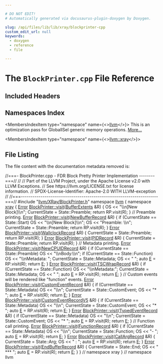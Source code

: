 ```yaml
---

# DO NOT EDIT!
# Automatically generated via docusaurus-plugin-doxygen by Doxygen.

slug: /api/files/lib/lib/xray/blockprinter-cpp
custom_edit_url: null
keywords:
  - doxygen
  - reference
  - file

---
```





# The `BlockPrinter.cpp` File Reference

<DoxygenPage pluginConfig={pluginConfig}>



## Included Headers

<IncludesList>
<IncludesListItem
  filePath="llvm/XRay/BlockPrinter.h"
  permalink="/docs/api/files/include/include/llvm/include/llvm/xray/blockprinter-h"
  isLocal="true" />
</IncludesList>

## Namespaces Index

<MembersIndex>

<MembersIndexItem
  type="namespace"
  name={<><a href="/docs/api/namespaces/llvm">llvm</a></>}>
This is an optimization pass for GlobalISel generic memory operations. <a href="/docs/api/namespaces/llvm/#details">More...</a>
</MembersIndexItem>

<MembersIndexItem
  type="namespace"
  name={<><a href="/docs/api/namespaces/llvm/xray">llvm::xray</a></>}>
</MembersIndexItem>

</MembersIndex>


## File Listing

The file content with the documentation metadata removed is:

<ProgramListing>

<Link id="l00001" /><CodeLine lineNumber="1"><Highlight kind="comment">//===- BlockPrinter.cpp - FDR Block Pretty Printer Implementation --------===//</Highlight><Highlight kind="normal"></Highlight></CodeLine>
<Link id="l00002" /><CodeLine lineNumber="2"><Highlight kind="normal"></Highlight><Highlight kind="comment">//</Highlight><Highlight kind="normal"></Highlight></CodeLine>
<Link id="l00003" /><CodeLine lineNumber="3"><Highlight kind="normal"></Highlight><Highlight kind="comment">// Part of the LLVM Project, under the Apache License v2.0 with LLVM Exceptions.</Highlight><Highlight kind="normal"></Highlight></CodeLine>
<Link id="l00004" /><CodeLine lineNumber="4"><Highlight kind="normal"></Highlight><Highlight kind="comment">// See https://llvm.org/LICENSE.txt for license information.</Highlight><Highlight kind="normal"></Highlight></CodeLine>
<Link id="l00005" /><CodeLine lineNumber="5"><Highlight kind="normal"></Highlight><Highlight kind="comment">// SPDX-License-Identifier: Apache-2.0 WITH LLVM-exception</Highlight><Highlight kind="normal"></Highlight></CodeLine>
<Link id="l00006" /><CodeLine lineNumber="6"><Highlight kind="normal"></Highlight><Highlight kind="comment">//</Highlight><Highlight kind="normal"></Highlight></CodeLine>
<Link id="l00007" /><CodeLine lineNumber="7"><Highlight kind="normal"></Highlight><Highlight kind="comment">//===----------------------------------------------------------------------===//</Highlight><Highlight kind="normal"></Highlight></CodeLine>
<Link id="l00008" /><CodeLine lineNumber="8"><Highlight kind="normal"></Highlight><Highlight kind="preprocessor">#include &quot;<a href="/docs/api/files/include/include/llvm/include/llvm/xray/blockprinter-h">llvm/XRay/BlockPrinter.h</a>&quot;</Highlight><Highlight kind="normal"></Highlight></CodeLine>
<Link id="l00009" /><CodeLine lineNumber="9"><Highlight kind="normal"></Highlight></CodeLine>
<Link id="l00010" /><CodeLine lineNumber="10"><Highlight kind="normal"></Highlight><Highlight kind="keyword">namespace </Highlight><Highlight kind="normal"><a href="/docs/api/namespaces/llvm">llvm</a> &#123;</Highlight></CodeLine>
<Link id="l00011" /><CodeLine lineNumber="11"><Highlight kind="normal"></Highlight><Highlight kind="keyword">namespace </Highlight><Highlight kind="normal"><a href="/docs/api/namespaces/llvm/xray">xray</a> &#123;</Highlight></CodeLine>
<Link id="l00012" /><CodeLine lineNumber="12"><Highlight kind="normal"></Highlight></CodeLine>
<Link id="l00013" /><CodeLine lineNumber="13" lineLink="/docs/api/classes/llvm/xray/blockprinter/#a638547a62ceac32fdae59c7190bf608e"><Highlight kind="normal"><a href="/docs/api/classes/llvm/error">Error</a> <a href="/docs/api/classes/llvm/xray/blockprinter/#a638547a62ceac32fdae59c7190bf608e">BlockPrinter::visit</a>(<a href="/docs/api/classes/llvm/xray/bufferextents">BufferExtents</a> &amp;R) &#123;</Highlight></CodeLine>
<Link id="l00014" /><CodeLine lineNumber="14"><Highlight kind="normal">  OS &lt;&lt; </Highlight><Highlight kind="stringliteral">&quot;\\n&#91;New Block&#93;\\n&quot;</Highlight><Highlight kind="normal">;</Highlight></CodeLine>
<Link id="l00015" /><CodeLine lineNumber="15"><Highlight kind="normal">  CurrentState = State::Preamble;</Highlight></CodeLine>
<Link id="l00016" /><CodeLine lineNumber="16"><Highlight kind="normal">  </Highlight><Highlight kind="keywordflow">return</Highlight><Highlight kind="normal"> RP.visit(R);</Highlight></CodeLine>
<Link id="l00017" /><CodeLine lineNumber="17"><Highlight kind="normal">&#125;</Highlight></CodeLine>
<Link id="l00018" /><CodeLine lineNumber="18"><Highlight kind="normal"></Highlight></CodeLine>
<Link id="l00019" /><CodeLine lineNumber="19"><Highlight kind="normal"></Highlight><Highlight kind="comment">// Preamble printing.</Highlight><Highlight kind="normal"></Highlight></CodeLine>
<Link id="l00020" /><CodeLine lineNumber="20" lineLink="/docs/api/classes/llvm/xray/blockprinter/#aa0ae1e527f62647e09997c9f220f1666"><Highlight kind="normal"><a href="/docs/api/classes/llvm/error">Error</a> <a href="/docs/api/classes/llvm/xray/blockprinter/#a638547a62ceac32fdae59c7190bf608e">BlockPrinter::visit</a>(<a href="/docs/api/classes/llvm/xray/newbufferrecord">NewBufferRecord</a> &amp;R) &#123;</Highlight></CodeLine>
<Link id="l00021" /><CodeLine lineNumber="21"><Highlight kind="normal">  </Highlight><Highlight kind="keywordflow">if</Highlight><Highlight kind="normal"> (CurrentState == State::Start)</Highlight></CodeLine>
<Link id="l00022" /><CodeLine lineNumber="22"><Highlight kind="normal">    OS &lt;&lt; </Highlight><Highlight kind="stringliteral">&quot;\\n&#91;New Block&#93;\\n&quot;</Highlight><Highlight kind="normal">;</Highlight></CodeLine>
<Link id="l00023" /><CodeLine lineNumber="23"><Highlight kind="normal"></Highlight></CodeLine>
<Link id="l00024" /><CodeLine lineNumber="24"><Highlight kind="normal">  OS &lt;&lt; </Highlight><Highlight kind="stringliteral">&quot;Preamble: \\n&quot;</Highlight><Highlight kind="normal">;</Highlight></CodeLine>
<Link id="l00025" /><CodeLine lineNumber="25"><Highlight kind="normal">  CurrentState = State::Preamble;</Highlight></CodeLine>
<Link id="l00026" /><CodeLine lineNumber="26"><Highlight kind="normal">  </Highlight><Highlight kind="keywordflow">return</Highlight><Highlight kind="normal"> RP.visit(R);</Highlight></CodeLine>
<Link id="l00027" /><CodeLine lineNumber="27"><Highlight kind="normal">&#125;</Highlight></CodeLine>
<Link id="l00028" /><CodeLine lineNumber="28"><Highlight kind="normal"></Highlight></CodeLine>
<Link id="l00029" /><CodeLine lineNumber="29" lineLink="/docs/api/classes/llvm/xray/blockprinter/#afa4fd859f681d2b400c21c0c24a55eec"><Highlight kind="normal"><a href="/docs/api/classes/llvm/error">Error</a> <a href="/docs/api/classes/llvm/xray/blockprinter/#a638547a62ceac32fdae59c7190bf608e">BlockPrinter::visit</a>(<a href="/docs/api/classes/llvm/xray/wallclockrecord">WallclockRecord</a> &amp;R) &#123;</Highlight></CodeLine>
<Link id="l00030" /><CodeLine lineNumber="30"><Highlight kind="normal">  CurrentState = State::Preamble;</Highlight></CodeLine>
<Link id="l00031" /><CodeLine lineNumber="31"><Highlight kind="normal">  </Highlight><Highlight kind="keywordflow">return</Highlight><Highlight kind="normal"> RP.visit(R);</Highlight></CodeLine>
<Link id="l00032" /><CodeLine lineNumber="32"><Highlight kind="normal">&#125;</Highlight></CodeLine>
<Link id="l00033" /><CodeLine lineNumber="33"><Highlight kind="normal"></Highlight></CodeLine>
<Link id="l00034" /><CodeLine lineNumber="34" lineLink="/docs/api/classes/llvm/xray/blockprinter/#a38241c4f366fede5858a1d5901cf1b66"><Highlight kind="normal"><a href="/docs/api/classes/llvm/error">Error</a> <a href="/docs/api/classes/llvm/xray/blockprinter/#a638547a62ceac32fdae59c7190bf608e">BlockPrinter::visit</a>(<a href="/docs/api/classes/llvm/xray/pidrecord">PIDRecord</a> &amp;R) &#123;</Highlight></CodeLine>
<Link id="l00035" /><CodeLine lineNumber="35"><Highlight kind="normal">  CurrentState = State::Preamble;</Highlight></CodeLine>
<Link id="l00036" /><CodeLine lineNumber="36"><Highlight kind="normal">  </Highlight><Highlight kind="keywordflow">return</Highlight><Highlight kind="normal"> RP.visit(R);</Highlight></CodeLine>
<Link id="l00037" /><CodeLine lineNumber="37"><Highlight kind="normal">&#125;</Highlight></CodeLine>
<Link id="l00038" /><CodeLine lineNumber="38"><Highlight kind="normal"></Highlight></CodeLine>
<Link id="l00039" /><CodeLine lineNumber="39"><Highlight kind="normal"></Highlight><Highlight kind="comment">// Metadata printing.</Highlight><Highlight kind="normal"></Highlight></CodeLine>
<Link id="l00040" /><CodeLine lineNumber="40" lineLink="/docs/api/classes/llvm/xray/blockprinter/#a47651248efda5aa53b4e171f0faf4146"><Highlight kind="normal"><a href="/docs/api/classes/llvm/error">Error</a> <a href="/docs/api/classes/llvm/xray/blockprinter/#a638547a62ceac32fdae59c7190bf608e">BlockPrinter::visit</a>(<a href="/docs/api/classes/llvm/xray/newcpuidrecord">NewCPUIDRecord</a> &amp;R) &#123;</Highlight></CodeLine>
<Link id="l00041" /><CodeLine lineNumber="41"><Highlight kind="normal">  </Highlight><Highlight kind="keywordflow">if</Highlight><Highlight kind="normal"> (CurrentState == State::Preamble)</Highlight></CodeLine>
<Link id="l00042" /><CodeLine lineNumber="42"><Highlight kind="normal">    OS &lt;&lt; </Highlight><Highlight kind="stringliteral">&quot;\\nBody:\\n&quot;</Highlight><Highlight kind="normal">;</Highlight></CodeLine>
<Link id="l00043" /><CodeLine lineNumber="43"><Highlight kind="normal">  </Highlight><Highlight kind="keywordflow">if</Highlight><Highlight kind="normal"> (CurrentState == State::Function)</Highlight></CodeLine>
<Link id="l00044" /><CodeLine lineNumber="44"><Highlight kind="normal">    OS &lt;&lt; </Highlight><Highlight kind="stringliteral">&quot;\\nMetadata: &quot;</Highlight><Highlight kind="normal">;</Highlight></CodeLine>
<Link id="l00045" /><CodeLine lineNumber="45"><Highlight kind="normal">  CurrentState = State::Metadata;</Highlight></CodeLine>
<Link id="l00046" /><CodeLine lineNumber="46"><Highlight kind="normal">  OS &lt;&lt; </Highlight><Highlight kind="stringliteral">&quot; &quot;</Highlight><Highlight kind="normal">;</Highlight></CodeLine>
<Link id="l00047" /><CodeLine lineNumber="47"><Highlight kind="normal">  </Highlight><Highlight kind="keyword">auto</Highlight><Highlight kind="normal"> <a href="/docs/api/files/lib/lib/ir/builtingcs-cpp/#abb2b3a60ccc38a28239e19a1646e0c8a">E</a> = RP.visit(R);</Highlight></CodeLine>
<Link id="l00048" /><CodeLine lineNumber="48"><Highlight kind="normal">  </Highlight><Highlight kind="keywordflow">return</Highlight><Highlight kind="normal"> <a href="/docs/api/files/lib/lib/ir/builtingcs-cpp/#abb2b3a60ccc38a28239e19a1646e0c8a">E</a>;</Highlight></CodeLine>
<Link id="l00049" /><CodeLine lineNumber="49"><Highlight kind="normal">&#125;</Highlight></CodeLine>
<Link id="l00050" /><CodeLine lineNumber="50"><Highlight kind="normal"></Highlight></CodeLine>
<Link id="l00051" /><CodeLine lineNumber="51" lineLink="/docs/api/classes/llvm/xray/blockprinter/#ad2b7732da3d32629f501a67659909c85"><Highlight kind="normal"><a href="/docs/api/classes/llvm/error">Error</a> <a href="/docs/api/classes/llvm/xray/blockprinter/#a638547a62ceac32fdae59c7190bf608e">BlockPrinter::visit</a>(<a href="/docs/api/classes/llvm/xray/tscwraprecord">TSCWrapRecord</a> &amp;R) &#123;</Highlight></CodeLine>
<Link id="l00052" /><CodeLine lineNumber="52"><Highlight kind="normal">  </Highlight><Highlight kind="keywordflow">if</Highlight><Highlight kind="normal"> (CurrentState == State::Function)</Highlight></CodeLine>
<Link id="l00053" /><CodeLine lineNumber="53"><Highlight kind="normal">    OS &lt;&lt; </Highlight><Highlight kind="stringliteral">&quot;\\nMetadata:&quot;</Highlight><Highlight kind="normal">;</Highlight></CodeLine>
<Link id="l00054" /><CodeLine lineNumber="54"><Highlight kind="normal">  CurrentState = State::Metadata;</Highlight></CodeLine>
<Link id="l00055" /><CodeLine lineNumber="55"><Highlight kind="normal">  OS &lt;&lt; </Highlight><Highlight kind="stringliteral">&quot; &quot;</Highlight><Highlight kind="normal">;</Highlight></CodeLine>
<Link id="l00056" /><CodeLine lineNumber="56"><Highlight kind="normal">  </Highlight><Highlight kind="keyword">auto</Highlight><Highlight kind="normal"> <a href="/docs/api/files/lib/lib/ir/builtingcs-cpp/#abb2b3a60ccc38a28239e19a1646e0c8a">E</a> = RP.visit(R);</Highlight></CodeLine>
<Link id="l00057" /><CodeLine lineNumber="57"><Highlight kind="normal">  </Highlight><Highlight kind="keywordflow">return</Highlight><Highlight kind="normal"> <a href="/docs/api/files/lib/lib/ir/builtingcs-cpp/#abb2b3a60ccc38a28239e19a1646e0c8a">E</a>;</Highlight></CodeLine>
<Link id="l00058" /><CodeLine lineNumber="58"><Highlight kind="normal">&#125;</Highlight></CodeLine>
<Link id="l00059" /><CodeLine lineNumber="59"><Highlight kind="normal"></Highlight></CodeLine>
<Link id="l00060" /><CodeLine lineNumber="60"><Highlight kind="normal"></Highlight><Highlight kind="comment">// Custom events will be rendered like &quot;function&quot; events.</Highlight><Highlight kind="normal"></Highlight></CodeLine>
<Link id="l00061" /><CodeLine lineNumber="61" lineLink="/docs/api/classes/llvm/xray/blockprinter/#a9b3e1679950b0aa8e5ded0cfafa13410"><Highlight kind="normal"><a href="/docs/api/classes/llvm/error">Error</a> <a href="/docs/api/classes/llvm/xray/blockprinter/#a638547a62ceac32fdae59c7190bf608e">BlockPrinter::visit</a>(<a href="/docs/api/classes/llvm/xray/customeventrecord">CustomEventRecord</a> &amp;R) &#123;</Highlight></CodeLine>
<Link id="l00062" /><CodeLine lineNumber="62"><Highlight kind="normal">  </Highlight><Highlight kind="keywordflow">if</Highlight><Highlight kind="normal"> (CurrentState == State::Metadata)</Highlight></CodeLine>
<Link id="l00063" /><CodeLine lineNumber="63"><Highlight kind="normal">    OS &lt;&lt; </Highlight><Highlight kind="stringliteral">&quot;\\n&quot;</Highlight><Highlight kind="normal">;</Highlight></CodeLine>
<Link id="l00064" /><CodeLine lineNumber="64"><Highlight kind="normal">  CurrentState = State::CustomEvent;</Highlight></CodeLine>
<Link id="l00065" /><CodeLine lineNumber="65"><Highlight kind="normal">  OS &lt;&lt; </Highlight><Highlight kind="stringliteral">&quot;&#42;  &quot;</Highlight><Highlight kind="normal">;</Highlight></CodeLine>
<Link id="l00066" /><CodeLine lineNumber="66"><Highlight kind="normal">  </Highlight><Highlight kind="keyword">auto</Highlight><Highlight kind="normal"> <a href="/docs/api/files/lib/lib/ir/builtingcs-cpp/#abb2b3a60ccc38a28239e19a1646e0c8a">E</a> = RP.visit(R);</Highlight></CodeLine>
<Link id="l00067" /><CodeLine lineNumber="67"><Highlight kind="normal">  </Highlight><Highlight kind="keywordflow">return</Highlight><Highlight kind="normal"> <a href="/docs/api/files/lib/lib/ir/builtingcs-cpp/#abb2b3a60ccc38a28239e19a1646e0c8a">E</a>;</Highlight></CodeLine>
<Link id="l00068" /><CodeLine lineNumber="68"><Highlight kind="normal">&#125;</Highlight></CodeLine>
<Link id="l00069" /><CodeLine lineNumber="69"><Highlight kind="normal"></Highlight></CodeLine>
<Link id="l00070" /><CodeLine lineNumber="70" lineLink="/docs/api/classes/llvm/xray/blockprinter/#a2b3eafe01b014bb027ca1c40d327a82c"><Highlight kind="normal"><a href="/docs/api/classes/llvm/error">Error</a> <a href="/docs/api/classes/llvm/xray/blockprinter/#a638547a62ceac32fdae59c7190bf608e">BlockPrinter::visit</a>(<a href="/docs/api/classes/llvm/xray/customeventrecordv5">CustomEventRecordV5</a> &amp;R) &#123;</Highlight></CodeLine>
<Link id="l00071" /><CodeLine lineNumber="71"><Highlight kind="normal">  </Highlight><Highlight kind="keywordflow">if</Highlight><Highlight kind="normal"> (CurrentState == State::Metadata)</Highlight></CodeLine>
<Link id="l00072" /><CodeLine lineNumber="72"><Highlight kind="normal">    OS &lt;&lt; </Highlight><Highlight kind="stringliteral">&quot;\\n&quot;</Highlight><Highlight kind="normal">;</Highlight></CodeLine>
<Link id="l00073" /><CodeLine lineNumber="73"><Highlight kind="normal">  CurrentState = State::CustomEvent;</Highlight></CodeLine>
<Link id="l00074" /><CodeLine lineNumber="74"><Highlight kind="normal">  OS &lt;&lt; </Highlight><Highlight kind="stringliteral">&quot;&#42;  &quot;</Highlight><Highlight kind="normal">;</Highlight></CodeLine>
<Link id="l00075" /><CodeLine lineNumber="75"><Highlight kind="normal">  </Highlight><Highlight kind="keyword">auto</Highlight><Highlight kind="normal"> <a href="/docs/api/files/lib/lib/ir/builtingcs-cpp/#abb2b3a60ccc38a28239e19a1646e0c8a">E</a> = RP.visit(R);</Highlight></CodeLine>
<Link id="l00076" /><CodeLine lineNumber="76"><Highlight kind="normal">  </Highlight><Highlight kind="keywordflow">return</Highlight><Highlight kind="normal"> <a href="/docs/api/files/lib/lib/ir/builtingcs-cpp/#abb2b3a60ccc38a28239e19a1646e0c8a">E</a>;</Highlight></CodeLine>
<Link id="l00077" /><CodeLine lineNumber="77"><Highlight kind="normal">&#125;</Highlight></CodeLine>
<Link id="l00078" /><CodeLine lineNumber="78"><Highlight kind="normal"></Highlight></CodeLine>
<Link id="l00079" /><CodeLine lineNumber="79" lineLink="/docs/api/classes/llvm/xray/blockprinter/#a47f8340e3d377181e1bee12c1dc92cc2"><Highlight kind="normal"><a href="/docs/api/classes/llvm/error">Error</a> <a href="/docs/api/classes/llvm/xray/blockprinter/#a638547a62ceac32fdae59c7190bf608e">BlockPrinter::visit</a>(<a href="/docs/api/classes/llvm/xray/typedeventrecord">TypedEventRecord</a> &amp;R) &#123;</Highlight></CodeLine>
<Link id="l00080" /><CodeLine lineNumber="80"><Highlight kind="normal">  </Highlight><Highlight kind="keywordflow">if</Highlight><Highlight kind="normal"> (CurrentState == State::Metadata)</Highlight></CodeLine>
<Link id="l00081" /><CodeLine lineNumber="81"><Highlight kind="normal">    OS &lt;&lt; </Highlight><Highlight kind="stringliteral">&quot;\\n&quot;</Highlight><Highlight kind="normal">;</Highlight></CodeLine>
<Link id="l00082" /><CodeLine lineNumber="82"><Highlight kind="normal">  CurrentState = State::CustomEvent;</Highlight></CodeLine>
<Link id="l00083" /><CodeLine lineNumber="83"><Highlight kind="normal">  OS &lt;&lt; </Highlight><Highlight kind="stringliteral">&quot;&#42;  &quot;</Highlight><Highlight kind="normal">;</Highlight></CodeLine>
<Link id="l00084" /><CodeLine lineNumber="84"><Highlight kind="normal">  </Highlight><Highlight kind="keyword">auto</Highlight><Highlight kind="normal"> <a href="/docs/api/files/lib/lib/ir/builtingcs-cpp/#abb2b3a60ccc38a28239e19a1646e0c8a">E</a> = RP.visit(R);</Highlight></CodeLine>
<Link id="l00085" /><CodeLine lineNumber="85"><Highlight kind="normal">  </Highlight><Highlight kind="keywordflow">return</Highlight><Highlight kind="normal"> <a href="/docs/api/files/lib/lib/ir/builtingcs-cpp/#abb2b3a60ccc38a28239e19a1646e0c8a">E</a>;</Highlight></CodeLine>
<Link id="l00086" /><CodeLine lineNumber="86"><Highlight kind="normal">&#125;</Highlight></CodeLine>
<Link id="l00087" /><CodeLine lineNumber="87"><Highlight kind="normal"></Highlight></CodeLine>
<Link id="l00088" /><CodeLine lineNumber="88"><Highlight kind="normal"></Highlight><Highlight kind="comment">// Function call printing.</Highlight><Highlight kind="normal"></Highlight></CodeLine>
<Link id="l00089" /><CodeLine lineNumber="89" lineLink="/docs/api/classes/llvm/xray/blockprinter/#a5adc122e0ba7f60f767f48c582c77565"><Highlight kind="normal"><a href="/docs/api/classes/llvm/error">Error</a> <a href="/docs/api/classes/llvm/xray/blockprinter/#a638547a62ceac32fdae59c7190bf608e">BlockPrinter::visit</a>(<a href="/docs/api/classes/llvm/xray/functionrecord">FunctionRecord</a> &amp;R) &#123;</Highlight></CodeLine>
<Link id="l00090" /><CodeLine lineNumber="90"><Highlight kind="normal">  </Highlight><Highlight kind="keywordflow">if</Highlight><Highlight kind="normal"> (CurrentState == State::Metadata)</Highlight></CodeLine>
<Link id="l00091" /><CodeLine lineNumber="91"><Highlight kind="normal">    OS &lt;&lt; </Highlight><Highlight kind="stringliteral">&quot;\\n&quot;</Highlight><Highlight kind="normal">;</Highlight></CodeLine>
<Link id="l00092" /><CodeLine lineNumber="92"><Highlight kind="normal">  CurrentState = State::Function;</Highlight></CodeLine>
<Link id="l00093" /><CodeLine lineNumber="93"><Highlight kind="normal">  OS &lt;&lt; </Highlight><Highlight kind="stringliteral">&quot;-  &quot;</Highlight><Highlight kind="normal">;</Highlight></CodeLine>
<Link id="l00094" /><CodeLine lineNumber="94"><Highlight kind="normal">  </Highlight><Highlight kind="keyword">auto</Highlight><Highlight kind="normal"> <a href="/docs/api/files/lib/lib/ir/builtingcs-cpp/#abb2b3a60ccc38a28239e19a1646e0c8a">E</a> = RP.visit(R);</Highlight></CodeLine>
<Link id="l00095" /><CodeLine lineNumber="95"><Highlight kind="normal">  </Highlight><Highlight kind="keywordflow">return</Highlight><Highlight kind="normal"> <a href="/docs/api/files/lib/lib/ir/builtingcs-cpp/#abb2b3a60ccc38a28239e19a1646e0c8a">E</a>;</Highlight></CodeLine>
<Link id="l00096" /><CodeLine lineNumber="96"><Highlight kind="normal">&#125;</Highlight></CodeLine>
<Link id="l00097" /><CodeLine lineNumber="97"><Highlight kind="normal"></Highlight></CodeLine>
<Link id="l00098" /><CodeLine lineNumber="98" lineLink="/docs/api/classes/llvm/xray/blockprinter/#a1743339bbcd0ff76be44a7a59dc4010c"><Highlight kind="normal"><a href="/docs/api/classes/llvm/error">Error</a> <a href="/docs/api/classes/llvm/xray/blockprinter/#a638547a62ceac32fdae59c7190bf608e">BlockPrinter::visit</a>(<a href="/docs/api/classes/llvm/xray/callargrecord">CallArgRecord</a> &amp;R) &#123;</Highlight></CodeLine>
<Link id="l00099" /><CodeLine lineNumber="99"><Highlight kind="normal">  CurrentState = State::Arg;</Highlight></CodeLine>
<Link id="l00100" /><CodeLine lineNumber="100"><Highlight kind="normal">  OS &lt;&lt; </Highlight><Highlight kind="stringliteral">&quot; : &quot;</Highlight><Highlight kind="normal">;</Highlight></CodeLine>
<Link id="l00101" /><CodeLine lineNumber="101"><Highlight kind="normal">  </Highlight><Highlight kind="keyword">auto</Highlight><Highlight kind="normal"> <a href="/docs/api/files/lib/lib/ir/builtingcs-cpp/#abb2b3a60ccc38a28239e19a1646e0c8a">E</a> = RP.visit(R);</Highlight></CodeLine>
<Link id="l00102" /><CodeLine lineNumber="102"><Highlight kind="normal">  </Highlight><Highlight kind="keywordflow">return</Highlight><Highlight kind="normal"> <a href="/docs/api/files/lib/lib/ir/builtingcs-cpp/#abb2b3a60ccc38a28239e19a1646e0c8a">E</a>;</Highlight></CodeLine>
<Link id="l00103" /><CodeLine lineNumber="103"><Highlight kind="normal">&#125;</Highlight></CodeLine>
<Link id="l00104" /><CodeLine lineNumber="104"><Highlight kind="normal"></Highlight></CodeLine>
<Link id="l00105" /><CodeLine lineNumber="105" lineLink="/docs/api/classes/llvm/xray/blockprinter/#a7a409943d9e978b2655cb1ba32142e55"><Highlight kind="normal"><a href="/docs/api/classes/llvm/error">Error</a> <a href="/docs/api/classes/llvm/xray/blockprinter/#a638547a62ceac32fdae59c7190bf608e">BlockPrinter::visit</a>(<a href="/docs/api/classes/llvm/xray/endbufferrecord">EndBufferRecord</a> &amp;R) &#123;</Highlight></CodeLine>
<Link id="l00106" /><CodeLine lineNumber="106"><Highlight kind="normal">    CurrentState = State::End;</Highlight></CodeLine>
<Link id="l00107" /><CodeLine lineNumber="107"><Highlight kind="normal">    OS &lt;&lt; </Highlight><Highlight kind="stringliteral">&quot; &#42;&#42;&#42; &quot;</Highlight><Highlight kind="normal">;</Highlight></CodeLine>
<Link id="l00108" /><CodeLine lineNumber="108"><Highlight kind="normal">    </Highlight><Highlight kind="keyword">auto</Highlight><Highlight kind="normal"> <a href="/docs/api/files/lib/lib/ir/builtingcs-cpp/#abb2b3a60ccc38a28239e19a1646e0c8a">E</a> = RP.visit(R);</Highlight></CodeLine>
<Link id="l00109" /><CodeLine lineNumber="109"><Highlight kind="normal">    </Highlight><Highlight kind="keywordflow">return</Highlight><Highlight kind="normal"> <a href="/docs/api/files/lib/lib/ir/builtingcs-cpp/#abb2b3a60ccc38a28239e19a1646e0c8a">E</a>;</Highlight></CodeLine>
<Link id="l00110" /><CodeLine lineNumber="110"><Highlight kind="normal">&#125;</Highlight></CodeLine>
<Link id="l00111" /><CodeLine lineNumber="111"><Highlight kind="normal"></Highlight></CodeLine>
<Link id="l00112" /><CodeLine lineNumber="112"><Highlight kind="normal">&#125; </Highlight><Highlight kind="comment">// namespace xray</Highlight><Highlight kind="normal"></Highlight></CodeLine>
<Link id="l00113" /><CodeLine lineNumber="113"><Highlight kind="normal">&#125; </Highlight><Highlight kind="comment">// namespace llvm</Highlight><Highlight kind="normal"></Highlight></CodeLine>

</ProgramListing>


</DoxygenPage>
